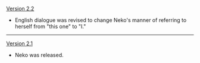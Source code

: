 {{Change History/Header}}
[[Version 2.2]]
* English dialogue was revised to change Neko's manner of referring to herself from "this one" to "I."
----
[[Version 2.1]]
* Neko was released.